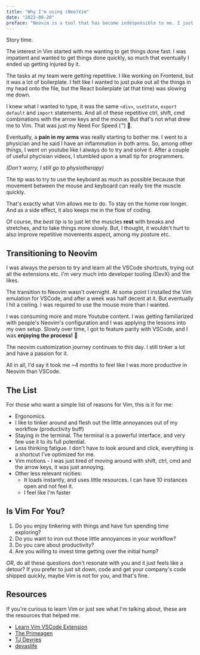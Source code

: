 ```yaml
---
title: "Why I'm using (Neo)Vim"
date: "2022-08-20"
preface: "Neovim is a tool that has become indespensible to me. I just enjoy using it and tinkering with it. I wanted to share my editor of choice journey."
---
```


Story time.

The interest in Vim started with me wanting to get things done fast.
I was impatient and wanted to get things done quickly, so much that eventually I ended up getting injured by it.

The tasks at my team were getting repetitive.
I like working on Frontend, but it was a lot of boilerplate.
I felt like I wanted to just puke out all the things in my head onto the file, but the React boilerplate (at that time) was slowing me down.

I knew what I wanted to type, it was the same `<div>`, `useState`, `export default` and `import` statements.
And all of these repetitive ctrl, shift, cmd combinations with the arrow keys and the mouse.
But that's not what drew me to Vim. That was just my Need For Speed (™) 🚅.

Eventually, a **pain in my arms** was really starting to bother me.
I went to a physician and he said I have an inflammation in both arms.
So, among other things, I went on youtube like I always do to try and solve it.
After a couple of useful phycisian videos, I stumbled upon a small tip for programmers.

_(Don't worry, I still go to physiotherapy)_

The tip was to try to use the keyboard as much as possible because that movement between the mouse and keyboard can really tire the muscle quickly.

That's exactly what Vim allows me to do.
To stay on the home row longer. And as a side effect, it also keeps me in the flow of coding.

Of course, the _best tip_ is to just let the muscles **rest** with breaks and stretches, and to take things more slowly.
But, I thought, it wouldn't hurt to also improve repetitive movements aspect, among my posture etc.

## Transitioning to Neovim

I was always the person to try and learn all the VSCode shortcuts, trying out all the extensions etc.
I'm very much into developer tooling (DevX) and the likes.

The transition to Neovim wasn't overnight.
At some point I installed the Vim emulation for VSCode, and after a week was half decent at it.
But eventually I hit a ceiling. I was required to use the mouse more than I wanted.

I was consuming more and more Youtube content.
I was getting familiarized with people's Neovim's configuration and I was applying the lessons into my own setup.
Slowly over time, I got to feature parity with VSCode, and I was **enjoying the process!** 💖

The neovim customization journey continues to this day.
I still tinker a lot and have a passion for it.

All in all, I'd say it took me ~4 months to feel like I was more productive in Neovim than VSCode.

## The List

For those who want a simple list of reasons for Vim, this is it for me:
- Ergonomics.
- I like to tinker around and flesh out the little annoyances out of my workflow (productivity buff)
- Staying in the terminal. The terminal is a powerful interface, and very few use it to its full potential.
- Less thinking fatigue. I don't have to look around and click, everything is a shortcut I've optimized for me.
- Vim motions - I was just tired of moving around with shift, ctrl, cmd and the arrow keys, it was just annoying.
- Other less relevant nicities: 
  - It loads instantly, and uses little resources. I can have 10 instances open and not feel it.
  - I feel like I'm faster

## Is Vim For You?

1. Do you enjoy tinkering with things and have fun spending time exploring?
2. Do you want to iron out those little annoyances in your workflow?
3. Do you care about productivity?
4. Are you willing to invest time getting over the initial hump?

_OR_, do all these questions don't resonate with you and it just feels like a detour?
If you prefer to just sit down, code and get your company's code shipped quickly, maybe Vim is not for you, and that's fine.

## Resources

If you're curious to learn Vim or just see what I'm talking about, these are the resources that helped me.

- [Learn Vim VSCode Extension](https://www.barbarianmeetscoding.com/blog/learn-vim-a-new-extension-to-help-you-learn-vim-in-vscode)
- [The Primeagen](https://www.youtube.com/channel/UC8ENHE5xdFSwx71u3fDH5Xw)
- [TJ Devries](https://www.youtube.com/channel/UCd3dNckv1Za2coSaHGHl5aA)
- [devaslife](https://www.youtube.com/channel/UC7yZ6keOGsvERMp2HaEbbXQ)

